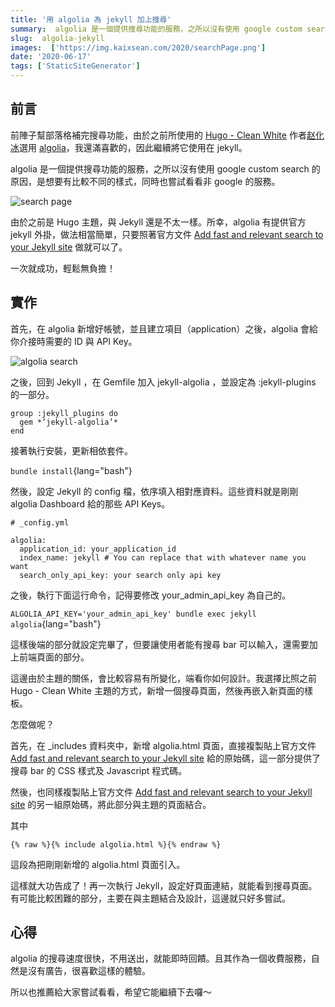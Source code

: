 ```yaml
---
title: '用 algolia 為 jekyll 加上搜尋'
summary:  algolia 是一個提供搜尋功能的服務，之所以沒有使用 google custom search 的原因，是想要有比較不同的樣式，同時也嘗試看看非 google 的服務。
slug:  algolia-jekyll
images:  ['https://img.kaixsean.com/2020/searchPage.png']
date: '2020-06-17'
tags: ['StaticSiteGenerator']
--- 
```


## 前言
前陣子幫部落格補完搜尋功能，由於之前所使用的 [Hugo - Clean White](https://themes.gohugo.io/hugo-theme-cleanwhite/) 作者[赵化冰](https://zhaohuabing.com/)選用 [algolia](https://www.algolia.com/)，我還滿喜歡的，因此繼續將它使用在 jekyll。

algolia 是一個提供搜尋功能的服務，之所以沒有使用 google custom search 的原因，是想要有比較不同的樣式，同時也嘗試看看非 google 的服務。

![search page](https://img.kaixsean.com/2020/searchPage.png)

由於之前是 Hugo 主題，與 Jekyll 還是不太一樣。所幸，algolia 有提供官方 jekyll 外掛，做法相當簡單，只要照著官方文件 [Add fast and relevant search to your Jekyll site](https://community.algolia.com/jekyll-algolia/getting-started.html) 做就可以了。

一次就成功，輕鬆無負擔！

## 實作
首先，在 algolia 新增好帳號，並且建立項目（application）之後，algolia 會給你介接時需要的 ID 與 API Key。

![algolia search](https://img.kaixsean.com/2020/algolia.png)

之後，回到 Jekyll ，在 Gemfile 加入 jekyll-algolia ，並設定為 :jekyll-plugins 的一部分。

```
group :jekyll_plugins do
  gem *’jekyll-algolia’*
end
```

接著執行安裝，更新相依套件。

`bundle install`{lang="bash"}

然後，設定 Jekyll 的 config 檔，依序填入相對應資料。這些資料就是剛剛 algolia Dashboard 給的那些 API Keys。

```
# _config.yml

algolia:
  application_id: your_application_id
  index_name: jekyll # You can replace that with whatever name you want
  search_only_api_key: your search only api key
```

之後，執行下面這行命令，記得要修改 your_admin_api_key 為自己的。

`ALGOLIA_API_KEY='your_admin_api_key' bundle exec jekyll algolia`{lang="bash"}

這樣後端的部分就設定完畢了，但要讓使用者能有搜尋 bar 可以輸入，還需要加上前端頁面的部分。

這邊由於主題的關係，會比較容易有所變化，端看你如何設計。我選擇比照之前 Hugo - Clean White 主題的方式，新增一個搜尋頁面，然後再嵌入新頁面的樣板。

怎麼做呢？

首先，在 _includes 資料夾中，新增 algolia.html 頁面，直接複製貼上官方文件 [Add fast and relevant search to your Jekyll site](https://community.algolia.com/jekyll-algolia/blog.html#final-code) 給的原始碼，這一部分提供了搜尋 bar 的 CSS 樣式及 Javascript 程式碼。

然後，也同樣複製貼上官方文件 [Add fast and relevant search to your Jekyll site](https://community.algolia.com/jekyll-algolia/blog.html#extending-the-theme) 的另一組原始碼，將此部分與主題的頁面結合。

其中

```
{% raw %}{% include algolia.html %}{% endraw %}
```
這段為把剛剛新增的 algolia.html 頁面引入。

這樣就大功告成了！再一次執行 Jekyll，設定好頁面連結，就能看到搜尋頁面。有可能比較困難的部分，主要在與主題結合及設計，這邊就只好多嘗試。

## 心得
algolia 的搜尋速度很快，不用送出，就能即時回饋。且其作為一個收費服務，自然是沒有廣告，很喜歡這樣的體驗。

所以也推薦給大家嘗試看看，希望它能繼續下去囉～